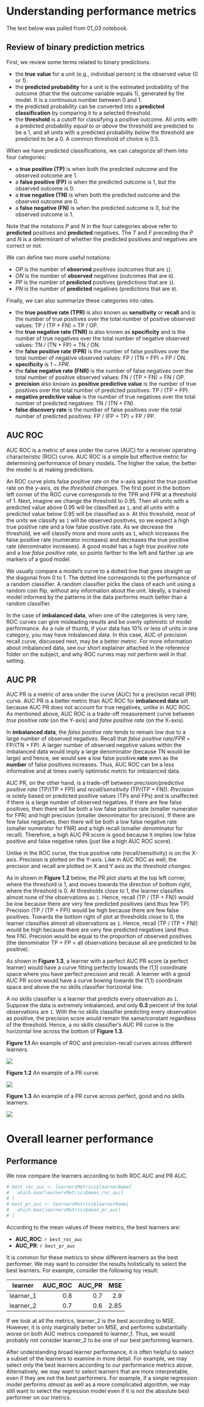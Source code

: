 # Understanding performance metrics

The text below was pulled from 01_03 notebook.

## Review of binary prediction metrics

First, we review some terms related to binary predictions.

-   the **true value** for a unit (e.g., individual person) is the observed value (0 or 1).
-   the **predicted probability** for a unit is the estimated probability of the outcome (that the the outcome variable equals 1), generated by the model. It is a continuous number between 0 and 1.
-   the predicted probability can be converted into a **predicted classification** by comparing it to a selected threshold.
-   the **threshold** is a cutoff for classifying a positive outcome. All units with a predicted probability *equal to or above* the threshold are predicted to be a 1, and all units with a predicted probability *below* the threshold are predicted to be a 0. A common threshold of choice is 0.5.

When we have predicted classifications, we can categorize all them into four categories:

-   a **true positive (TP)** is when both the predicted outcome and the observed outcome are 1.
-   a **false positive (FP)** is when the predicted outcome is 1, but the observed outcome is 0.
-   a **true negative (TN)** is when both the predicted outcome and the observed outcome are 0.
-   a **false negative (FN)** is when the predicted outcome is 0, but the observed outcome is 1.

Note that the notations *P* and *N* in the four categories above refer to **predicted** positives and **predicted** negatives. The *T* and *F* preceding the *P* and *N* is a determinant of whether the predicted positives and negatives are correct or not.

We can define two more useful notations:

-   *OP* is the number of **observed** positives (outcomes that are `1`).
-   *ON* is the number of **observed** negatives (outcomes that are `0`).
-   *PP* is the number of **predicted** positives (predictions that are `1`).
-   *PN* is the number of **predicted** negatives (predictions that are `0`).

Finally, we can also summarize these categories into rates.

-   the **true positive rate (TPR)** is also known as **sensitivity** or **recall** and is the number of true positives over the total number of positive observed values: TP / (TP + FN) = TP / OP.
-   the **true negative rate (TNR)** is also known as **specificity** and is the number of true negatives over the total number of negative observed values: TN / (TN + FP) = TN / ON.
-   the **false positive rate (FPR)** is the number of false positives over the total number of negative observed values: FP / (TN + FP) = FP / ON.
-   **specificity** is $1 - FPR$.
-   the **false negative rate (FNR)** is the number of false negatives over the total number of positive observed values: FN / (TP + FN) = FN / OP.
-   **precision** also known as **positive predictive value** is the number of true positives over the total number of predicted positives: TP / (TP + FP).
-   **negative predictive value** is the number of true negatives over the total number of predicted negatives: TN / (TN + FN).
-   **false discovery rate** is the number of false positives over the total number of predicted positives: FP / (FP + TP) = FP / PP.

## AUC ROC

AUC ROC is a metric of area under the curve (AUC) for a receiver operating characteristic (ROC) curve. AUC ROC is a simple but effective metric for determining performance of binary models. The higher the value, the better the model is at making predictions.

An ROC curve plots false positive rate on the x-axis against the true positive rate on the y-axis, *as the threshold changes.* The first point in the bottom left corner of the ROC curve corresponds to the TPR and FPR at a threshold of 1. Next, imagine we change the threshold to 0.95. Then all units with a predicted value above 0.95 will be classified as `1`, and all units with a predicted value below 0.95 will be classified as `0`. At this threshold, most of the units we classify as `1` will be observed positives, so we expect a high true positive rate and a low false positive rate. As we decrease the threshold, we will classify more and more units as `1`, which increases the false positive rate (numerator increases) and decreases the true positive rate (denominator increases). A good model has a *high true positive rate* and a *low false positive rate*, so points farther to the left and farther up are markers of a good model.

We usually compare a model's curve to a dotted line that goes straight up the diagonal from 0 to 1. The dotted line corresponds to the performance of a random classifier. A random classifier picks the class of each unit using a random coin flip, without any information about the unit. Ideally, a trained model informed by the patterns in the data performs much better than a random classifier.

In the case of **imbalanced data**, when one of the categories is very rare, ROC curves can give misleading results and be overly optimistic of model performance. As a rule of thumb, if your data has 10% or less of units in one category, you may have imbalanced data. In this case, AUC of precision recall curve, discussed next, may be a better metric. For more information about imbalanced data, see our short explainer attached in the reference folder on the subject, and why ROC curves may not perform well in that setting.

## AUC PR

AUC PR is a metric of area under the curve (AUC) for a precision recall (PR) curve. AUC PR is a better metric than AUC ROC for **imbalanced data** set because AUC PR does not account for true negatives, unlike in AUC ROC. As mentioned above, AUC ROC is a trade-off measurement curve between *true positive rate* (on the Y-axis) and *false positive rate* (on the X-axis).

In **imbalanced data**, the *false positive rate* tends to remain *low* due to a large number of observed negatives. Recall that *false positive rate/FPR* = FP/(TN + FP). A larger number of observed negative values within the imbalanced data would imply a large denominator (because TN would be large) and hence, we would see a low false positive **rate** even as the **number** of false positives increases. Thus, AUC ROC can be a less informative and at times overly optimistic metric for imbalanced data.

AUC PR, on the other hand, is a trade-off between *precision/predictive positive rate* (TP/(TP + FP)) and *recall/sensitivity* (TP/(TP + FN)). *Precision* is solely based on predicted positive values (TPs and FPs) and is unaffected if there is a large number of observed negatives. If there are few false positives, then there will be both a low false positive rate (smaller numerator for FPR) and high precision (smaller denominator for precision). If there are few false negatives, then there will be both a low false negative rate (smaller numerator for FNR) and a high recall (smaller denominator for recall). Therefore, a high AUC PR score is good because it implies low false positive and false negative rates (just like a high AUC ROC score).

Unlike in the ROC curve, the true positive rate (recall/sensitivity) is on the X-axis. Precision is plotted on the Y-axis. Like in AUC ROC as well, the precision and recall are plotted on X and Y axis *as the threshold changes*.

As in shown in **Figure 1.2** below, the PR plot starts at the top left corner, where the threshold is 1, and moves towards the direction of bottom right, where the threshold is 0. At thresholds close to 1, the learner classifies almost none of the observations as `1`. Hence, recall (TP / (TP + FN)) would be low because there are very few predicted positives (and thus few TP). Precision (TP / (TP + FP)) would be high because there are few false positives. Towards the bottom right of plot at thresholds close to 0, the learner classifies almost all observations as `1`. Hence, recall (TP / (TP + FN)) would be high because there are very few predicted negatives (and thus few FN). Precision would be equal to the proportion of observed positives (the denominator TP + FP = all observations because all are predicted to be positive).

As shown in **Figure 1.3**, a learner with a perfect AUC PR score (a perfect learner) would have a curve fitting perfectly towards the (1,1) coordinate space where you have perfect precision and recall. A learner with a good AUC PR score would have a curve bowing towards the (1,1) coordinate space and above the no skills classifier horizontal line.

A no skills classifier is a learner that predicts every observation as `1`. Suppose the data is extremely imbalanced, and only **0.3** percent of the total observations are `1`. With the no skills classifier predicting every observation as positive, the precision score would remain the same/constant regardless of the threshold. Hence, a no skills classifier's AUC PR curve is the horizontal line across the bottom of **Figure 1.3**.

**Figure 1.1** An example of ROC and precision-recall curves across different learners.

![](figures/compare.png)

**Figure 1.2** An example of a PR curve.

![](figures/auc_pr_threshold.png)

**Figure 1.3** An example of a PR curve across perfect, good and no skills learners.

![](figures/auc_pr_perfect_good_noskills.png)

# Overall learner performance

## Performance

We now compare the learners according to both ROC AUC and PR AUC.

```r
# best_roc_auc <- learnersMetrics$learnerName[
#   which.max(learnersMetrics$mean_roc_auc)
# ]
# best_pr_auc <- learnersMetrics$learnerName[
#   which.max(learnersMetrics$mean_pr_auc)
# ]
```

According to the mean values of these metrics, the best learners are:

-   **AUC_ROC**: `r best_roc_auc`
-   **AUC_PR**: `r best_pr_auc`

It is common for these metrics to show different learners as the best performer. We may want to consider the results holistically to select the best learners. For example, consider the following toy result:

| learner   | AUC_ROC | AUC_PR |  MSE |
|-----------|--------:|-------:|-----:|
| learner_1 |     0.8 |    0.7 |  2.9 |
| learner_2 |     0.7 |    0.6 | 2.85 |

If we look at all the metrics, learner_2 is the best according to MSE. However, it is only marginally better on MSE, and performs substantially worse on both AUC metrics compared to learner_1. Thus, we would probably not consider learner_2 to be one of our best performing learners.

After understanding broad learner performance, it is often helpful to select a subset of the learners to examine in more detail. For example, we may select only the best learners according to our performance metrics above. Alternatively, we may want to select learners that are more interpretable, even if they are not the best performers. For example, if a simple regression model performs *almost* as well as a more complicated algorithm, we may still want to select the regression model even if it is not the absolute best performer on our metrics.

# 

